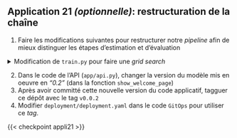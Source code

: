 ::: {.application}
## Application 21 _(optionnelle)_: restructuration de la chaîne

1. Faire les modifications suivantes pour restructurer notre _pipeline_
afin de mieux distinguer les étapes d'estimation et d'évaluation



<details>
<summary>
Modification de `train.py` pour faire une _grid search_
</summary>

    ```.python
    """
    Prediction de la survie d'un individu sur le Titanic
    """

    import os
    from dotenv import load_dotenv
    import argparse
    from loguru import logger
    from joblib import dump

    import pathlib
    import pandas as pd
    from sklearn.model_selection import train_test_split, GridSearchCV

    from src.pipeline.build_pipeline import create_pipeline
    from src.models.train_evaluate import evaluate_model


    # ENVIRONMENT CONFIGURATION ---------------------------

    logger.add("recording.log", rotation="500 MB")
    load_dotenv()

    parser = argparse.ArgumentParser(description="Paramètres du random forest")
    parser.add_argument(
        "--n_trees", type=int, default=20, help="Nombre d'arbres"
    )
    args = parser.parse_args()

    URL_RAW = "https://minio.lab.sspcloud.fr/lgaliana/ensae-reproductibilite/data/raw/data.csv"

    n_trees = args.n_trees
    jeton_api = os.environ.get("JETON_API", "")
    data_path = os.environ.get("data_path", URL_RAW)
    data_train_path = os.environ.get("train_path", "data/derived/train.parquet")
    data_test_path = os.environ.get("test_path", "data/derived/test.parquet")
    MAX_DEPTH = None
    MAX_FEATURES = "sqrt"

    if jeton_api.startswith("$"):
        logger.info("API token has been configured properly")
    else:
        logger.warning("API token has not been configured")


    # IMPORT ET STRUCTURATION DONNEES --------------------------------

    p = pathlib.Path("data/derived/")
    p.mkdir(parents=True, exist_ok=True)

    TrainingData = pd.read_csv(data_path)

    y = TrainingData["Survived"]
    X = TrainingData.drop("Survived", axis="columns")

    X_train, X_test, y_train, y_test = train_test_split(
        X, y, test_size=0.1
    )
    pd.concat([X_train, y_train], axis = 1).to_parquet(data_train_path)
    pd.concat([X_test, y_test], axis = 1).to_parquet(data_test_path)


    # PIPELINE ----------------------------


    # Create the pipeline
    pipe = create_pipeline(
        n_trees, max_depth=MAX_DEPTH, max_features=MAX_FEATURES
    )

    param_grid = {
        "classifier__n_estimators": [10, 20, 50],
        "classifier__max_leaf_nodes": [5, 10, 50],
    }

    pipe_cross_validation = GridSearchCV(
        pipe,
        param_grid=param_grid,
        scoring=["accuracy", "precision", "recall", "f1"],
        refit="f1",
        cv=5,
        n_jobs=5,
        verbose=1,
    )

    pipe_cross_validation.fit(X_train, y_train)

    pipe = pipe_cross_validation.best_estimator_


    # ESTIMATION ET EVALUATION ----------------------

    pipe.fit(X_train, y_train)

    with open("model.joblib", "wb") as f:
        dump(pipe, f)

    # Evaluate the model
    score, matrix = evaluate_model(pipe, X_test, y_test)

    logger.success(f"{score:.1%} de bonnes réponses sur les données de test pour validation")
    logger.debug(20 * "-")
    logger.info("Matrice de confusion")
    logger.debug(matrix)
    ```

</details>

2. Dans le code de l'API (`app/api.py`), changer la version du modèle mis en oeuvre en _"0.2"_ (dans la fonction `show_welcome_page`)
2. Après avoir committé cette nouvelle version du code applicatif, tagguer ce dépôt avec le tag `v0.0.2`
3. Modifier `deployment/deployment.yaml` dans le code `GitOps` pour utiliser ce _tag_.

:::



{{< checkpoint appli21 >}}
